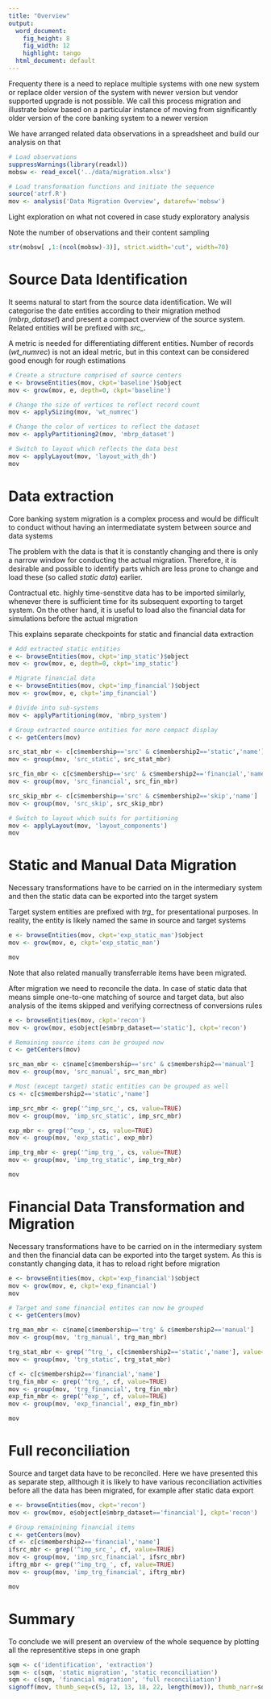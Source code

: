 ```yaml
---
title: "Overview"
output:
  word_document:
    fig_height: 8
    fig_width: 12
    highlight: tango
  html_document: default
---
```

Frequenty there is a need to replace multiple systems with one new system or replace older version of the system with newer version but vendor supported upgrade is not possible. We call this process migration and illustrate below based on a particular instance of moving from significantly older version of the core banking system to a newer version

We have arranged related data observations in a spreadsheet and build our analysis on that

```r
# Load observations
suppressWarnings(library(readxl))
mobsw <- read_excel('../data/migration.xlsx')

# Load transformation functions and initiate the sequence
source('atrf.R')
mov <- analysis('Data Migration Overview', datarefw='mobsw')
```

Light exploration on what not covered in case study exploratory analysis

Note the number of observations and their content sampling

```r
str(mobsw[ ,1:(ncol(mobsw)-3)], strict.width='cut', width=70)
```

# Source Data Identification
It seems natural to start from the source data identification. We will categorise the date entities according to their migration method (*mbrp_dataset*) and present a compact overview of the source system. Related entities will be prefixed with *src_*.

A metric is needed for differentiating different entities. Number of records (*wt_numrec*) is not an ideal metric, but in this context can be considered good enough for rough estimations

```r
# Create a structure comprised of source centers
e <- browseEntities(mov, ckpt='baseline')$object
mov <- grow(mov, e, depth=0, ckpt='baseline')

# Change the size of vertices to reflect record count
mov <- applySizing(mov, 'wt_numrec')

# Change the color of vertices to reflect the dataset
mov <- applyPartitioning2(mov, 'mbrp_dataset')

# Switch to layout which reflects the data best 
mov <- applyLayout(mov, 'layout_with_dh')
mov
```

# Data extraction
Core banking system migration is a complex process and would be difficult to conduct without having an intermediatate system between source and data systems

The problem with the data is that it is constantly changing and there is only a narrow window for conducting the actual migration. Therefore, it is desirable and possible to identify parts which are less prone to change and load these (so called *static data*) earlier.

Contractual etc. highly time-senstitve data has to be imported similarly, whenever there is sufficient time for its subsequent exporting to target system. On the other hand, it is useful to load also the financial data for simulations before the actual migration

This explains separate checkpoints for static and financial data extraction

```r
# Add extracted static entities
e <- browseEntities(mov, ckpt='imp_static')$object
mov <- grow(mov, e, depth=0, ckpt='imp_static')

# Migrate financial data
e <- browseEntities(mov, ckpt='imp_financial')$object
mov <- grow(mov, e, ckpt='imp_financial')

# Divide into sub-systems
mov <- applyPartitioning(mov, 'mbrp_system')

# Group extracted source entities for more compact display
c <- getCenters(mov)

src_stat_mbr <- c[c$membership=='src' & c$membership2=='static','name']
mov <- group(mov, 'src_static', src_stat_mbr)

src_fin_mbr <- c[c$membership=='src' & c$membership2=='financial','name']
mov <- group(mov, 'src_financial', src_fin_mbr)

src_skip_mbr <- c[c$membership=='src' & c$membership2=='skip','name']
mov <- group(mov, 'src_skip', src_skip_mbr)

# Switch to layout which suits for partitioning 
mov <- applyLayout(mov, 'layout_components')
mov
```

# Static and Manual Data Migration
Necessary transformations have to be carried on in the intermediary system and then the static data can be exported into the target system

Target system entities are prefixed with *trg_* for presentational purposes. In reality, the entity is likely named the same in source and target systems

```r
e <- browseEntities(mov, ckpt='exp_static_man')$object
mov <- grow(mov, e, ckpt='exp_static_man')

mov
```

Note that also related manually transferrable items have been migrated.

After migration we need to reconcile the data. In case of static data that means simple one-to-one matching of source and target data, but also analysis of the items skipped and verifying correctness of conversions rules

```r
e <- browseEntities(mov, ckpt='recon')
mov <- grow(mov, e$object[e$mbrp_dataset=='static'], ckpt='recon')

# Remaining source items can be grouped now
c <- getCenters(mov)

src_man_mbr <- c$name[c$membership=='src' & c$membership2=='manual']
mov <- group(mov, 'src_manual', src_man_mbr)

# Most (except target) static entities can be grouped as well
cs <- c[c$membership2=='static','name']

imp_src_mbr <- grep('^imp_src_', cs, value=TRUE)
mov <- group(mov, 'imp_src_static', imp_src_mbr)

exp_mbr <- grep('^exp_', cs, value=TRUE)
mov <- group(mov, 'exp_static', exp_mbr)

imp_trg_mbr <- grep('^imp_trg_', cs, value=TRUE)
mov <- group(mov, 'imp_trg_static', imp_trg_mbr)

mov
```

# Financial Data Transformation and Migration
Necessary transformations have to be carried on in the intermediary system and then the financial data can be exported into the target system. As this is constantly changing data, it has to reload right before migration

```r
e <- browseEntities(mov, ckpt='exp_financial')$object
mov <- grow(mov, e, ckpt='exp_financial')
mov

# Target and some financial entites can now be grouped
c <- getCenters(mov)

trg_man_mbr <- c$name[c$membership=='trg' & c$membership2=='manual']
mov <- group(mov, 'trg_manual', trg_man_mbr)

trg_stat_mbr <- grep('^trg_', c[c$membership2=='static','name'], value=TRUE)
mov <- group(mov, 'trg_static', trg_stat_mbr)

cf <- c[c$membership2=='financial','name']
trg_fin_mbr <- grep('^trg_', cf, value=TRUE)
mov <- group(mov, 'trg_financial', trg_fin_mbr)
exp_fin_mbr <- grep('^exp_', cf, value=TRUE)
mov <- group(mov, 'exp_financial', exp_fin_mbr)

mov
```

# Full reconciliation
Source and target data have to be reconciled. Here we have presented this as separate step, allthough it is likely to have various reconciliation activities before all the data has been migrated, for example after static data export

```r
e <- browseEntities(mov, ckpt='recon')
mov <- grow(mov, e$object[e$mbrp_dataset=='financial'], ckpt='recon')

# Group remainining financial items
c <- getCenters(mov)
cf <- c[c$membership2=='financial','name']
ifsrc_mbr <- grep('^imp_src_', cf, value=TRUE)
mov <- group(mov, 'imp_src_financial', ifsrc_mbr)
iftrg_mbr <- grep('^imp_trg_', cf, value=TRUE)
mov <- group(mov, 'imp_trg_financial', iftrg_mbr)

mov
```

# Summary
To conclude we will present an overview of the whole sequence by plotting all the representitive steps in one graph


```r
sqm <- c('identification', 'extraction')
sqm <- c(sqm, 'static migration', 'static reconciliation')
sqm <- c(sqm, 'financial migration', 'full reconciliation')
signoff(mov, thumb_seq=c(5, 12, 13, 18, 22, length(mov)), thumb_narr=sqm)
```
